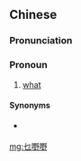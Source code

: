 ==Chinese==
{{zh-forms|type=21}}

===Pronunciation===
{{zh-pron
|c=mat1 je5 je5
|cat=pron
}}

===Pronoun===
{{zh-pronoun}}

# {{lb|zh|Cantonese}} [[what]]
#: {{zh-x|你 做 緊 乜嘢嘢 呀{aa3}？|'''What''' are you doing?|C-GZ}}

====Synonyms====
{{zh-dial|什麼}}
* {{qualifier|emphatic}} {{zh-l|乜鬼}}

[[mg:乜嘢嘢]]